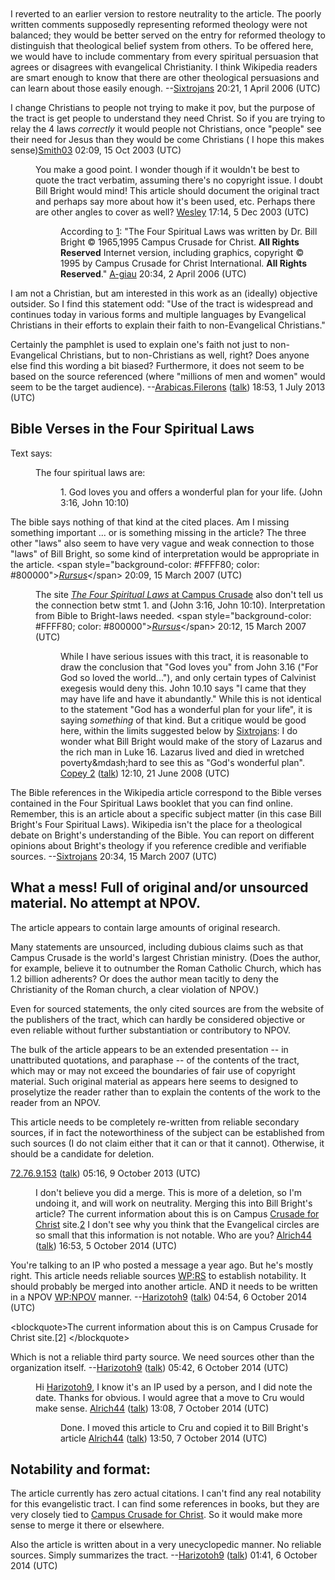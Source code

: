 <article id="340928" title=Talk:The Four Spiritual Laws>
	<talkpage id="340928" title="Talk:The Four Spiritual Laws">
{{ChristianityWikiProject|class=start|importance=low}}

I reverted to an earlier version to restore neutrality to the article. The poorly written comments supposedly representing reformed theology were not balanced; they would be better served on the entry for reformed theology to distinguish that theological belief system from others. To be offered here, we would have to include commentary from every spiritual persuasion that agrees or disagrees with evangelical Christianity. I think Wikipedia readers are smart enough to know that there are other theological persuasions and can learn about those easily enough. --[[User:Sixtrojans|Sixtrojans]] 20:21, 1 April 2006 (UTC)

I change Christians to people not trying to  make it pov, but the purpose of the tract is get people to understand they need Christ. So if you are trying to relay the 4 laws  ''correctly'' it would people not Christians, once &quot;people&quot; see their need for Jesus than they would be come Christians ( I hope this makes sense)[[User:Smith03|Smith03]] 02:09, 15 Oct 2003 (UTC)

: You make a good point. I wonder though if it wouldn't be best to quote the tract verbatim, assuming there's no copyright issue. I doubt Bill Bright would mind! This article should document the original tract and perhaps say more about how it's been used, etc. Perhaps there are other angles to cover as well? [[User:Wesley|Wesley]] 17:14, 5 Dec 2003 (UTC)

::According to [http://www.greatcom.org/laws/]: &quot;The Four Spiritual Laws was written by Dr. Bill Bright © 1965,1995 Campus Crusade for Christ. '''All Rights Reserved'''  Internet version, including graphics, copyright © 1995 by Campus Crusade for Christ International. '''All Rights Reserved'''.&quot;  [[User:A-giau|A-giau]] 20:34, 2 April 2006 (UTC)

I am not a Christian, but am interested in this work as an (ideally) objective outsider. So I find this statement odd: &quot;Use of the tract is widespread and continues today in various forms and multiple languages by Evangelical Christians in their efforts to explain their faith to non-Evangelical Christians.&quot;

Certainly the pamphlet is used to explain one's faith not just to non-Evangelical Christians, but to non-Christians as well, right? Does anyone else find this wording a bit biased? Furthermore, it does not seem to be based on the source referenced (where &quot;millions of men and women&quot; would seem to be the target audience).  --[[User:Arabicas.Filerons|Arabicas.Filerons]] ([[User talk:Arabicas.Filerons|talk]]) 18:53, 1 July 2013 (UTC)

==Bible Verses in the Four Spiritual Laws==
Text says:
:The four spiritual laws are:
::1. God loves you and offers a wonderful plan for your life. (John 3:16, John 10:10)
The bible says nothing of that kind at the cited places. Am I missing something important ... or is something missing in the article? The three other &quot;laws&quot; also seem to have very vague and weak connection to those &quot;laws&quot; of Bill Bright, so some kind of interpretation would be appropriate in the article. &lt;span style=&quot;background-color: #FFFF80; color: #800000&quot;&gt;''[[User:Rursus|Rursus]]''&lt;/span&gt; 20:09, 15 March 2007 (UTC)
:The site [http://campuscrusade.com/four_laws_online.htm ''The Four Spiritual Laws'' at Campus Crusade] also don't tell us the connection betw stmt 1. and (John 3:16, John 10:10). Interpretation from Bible to Bright-laws needed. &lt;span style=&quot;background-color: #FFFF80; color: #800000&quot;&gt;''[[User:Rursus|Rursus]]''&lt;/span&gt; 20:12, 15 March 2007 (UTC)
::While I have serious issues with this tract, it is reasonable to draw the conclusion that &quot;God loves you&quot; from John 3.16 (&quot;For God so loved the world...&quot;), and only certain types of Calvinist exegesis would deny this. John 10.10 says &quot;I came that they may have life and have it abundantly.&quot; While this is not identical to the statement &quot;God has a wonderful plan for your life&quot;, it is saying ''something'' of that kind. But a critique would be good here, within the limits suggested below by [[User:Sixtrojans|Sixtrojans]]: I do wonder what Bill Bright would make of the story of Lazarus and the rich man in Luke 16. Lazarus lived and died in wretched poverty&amp;mdash;hard to see this as &quot;God's wonderful plan&quot;. [[User:Copey 2|Copey 2]] ([[User talk:Copey 2|talk]]) 12:10, 21 June 2008 (UTC)

The Bible references in the Wikipedia article correspond to the Bible verses contained in the Four Spiritual Laws booklet that you can find online. Remember, this is an article about a specific subject matter (in this case Bill Bright's Four Spiritual Laws). Wikipedia isn't the place for a theological debate on Bright's understanding of the Bible. You can report on different opinions about Bright's theology if you reference credible and verifiable sources. --[[User:Sixtrojans|Sixtrojans]] 20:34, 15 March 2007 (UTC)

== What a mess! Full of original and/or unsourced material. No attempt at NPOV. ==

The article appears to contain large amounts of original research. 

Many statements are unsourced, including dubious claims such as that Campus Crusade is the world's largest Christian ministry. (Does the author, for example, believe it to outnumber the Roman Catholic Church, which has 1.2 billion adherents? Or does the author mean tacitly to deny the Christianity of the Roman church, a clear violation of NPOV.)

Even for sourced statements, the only cited sources are from the website of the publishers of the tract, which can hardly be considered objective or even reliable without further substantiation or contributory to NPOV.

The bulk of the article appears to be an extended presentation -- in unattributed quotations, and paraphase -- of the contents of the tract, which may or may not exceed the boundaries of fair use of copyright material. Such original material as appears here seems to designed to proselytize the reader rather than to explain the contents of the work to the reader from an NPOV.

This article needs to be completely re-written from reliable secondary sources, if in fact the noteworthiness of the subject can be established from such sources (I do not claim either that it can or that it cannot). Otherwise, it should be a candidate for deletion.

[[Special:Contributions/72.76.9.153|72.76.9.153]] ([[User talk:72.76.9.153|talk]]) 05:16, 9 October 2013 (UTC)

: I don't believe you did a merge. This is more of a deletion, so I'm undoing it, and will work on neutrality. Merging this into Bill Bright's article? The current information about this is on Campus [[Cru (Christian organization)| Crusade for Christ]] site.[http://www.crustore.org/fourlawseng.htm] I don't see why you think that the Evangelical circles are so small that this information is not notable. Who are you? [[User:Alrich44|Alrich44]] ([[User talk:Alrich44|talk]]) 16:53, 5 October 2014 (UTC)

You're talking to an IP who posted a message a year ago. But he's mostly right. This article needs reliable sources [[WP:RS]] to establish notability. It should probably be merged into another article. AND it needs to be written in a NPOV [[WP:NPOV]] manner. --[[User:Harizotoh9|Harizotoh9]] ([[User talk:Harizotoh9|talk]]) 04:54, 6 October 2014 (UTC)

&lt;blockquote&gt;The current information about this is on Campus Crusade for Christ site.[2] &lt;/blockquote&gt;

Which is not a reliable third party source. We need sources other than the organization itself. --[[User:Harizotoh9|Harizotoh9]] ([[User talk:Harizotoh9|talk]]) 05:42, 6 October 2014 (UTC)

:Hi [[User:Harizotoh9|Harizotoh9]], I know it's an IP used by a person, and I did note the date. Thanks for obvious. I would agree that a move to Cru would make sense. [[User:Alrich44|Alrich44]] ([[User talk:Alrich44|talk]]) 13:08, 7 October 2014 (UTC)

::Done. I moved this article to Cru and copied it to Bill Bright's article [[User:Alrich44|Alrich44]] ([[User talk:Alrich44|talk]]) 13:50, 7 October 2014 (UTC)

== Notability and format: ==

The article currently has zero actual citations. I can't find any real notability for this evangelistic tract. I can find some references in books, but they are very closely tied to [[Campus Crusade for Christ]]. So it would make more sense to merge it there or elsewhere.

Also the article is written about in a very unecyclopedic manner. No reliable sources. Simply summarizes the tract. --[[User:Harizotoh9|Harizotoh9]] ([[User talk:Harizotoh9|talk]]) 01:41, 6 October 2014 (UTC)
	</talkpage>
</article>